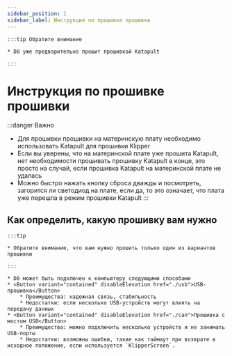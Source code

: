 ```yaml
---
sidebar_position: 1
sidebar_label: Инструкция по прошивке прошивки
---
```







    :::tip Обратите внимание

    * D8 уже предварительно прошит прошивкой Katapult

    :::


# Инструкция по прошивке прошивки

:::danger Важно
* Для прошивки прошивки на материнскую плату необходимо использовать Katapult для прошивки Klipper
* Если вы уверены, что на материнской плате уже прошита Katapult, нет необходимости прошивать прошивку Katapult в конце, это просто на случай, если прошивка Katapult на материнской плате не удалась
* Можно быстро нажать кнопку сброса дважды и посмотреть, загорится ли светодиод на плате, если да, то это означает, что плата уже перешла в режим прошивки Katapult
:::

## Как определить, какую прошивку вам нужно

    :::tip

    * Обратите внимание, что вам нужно прошить только один из вариантов прошивки

    :::
    
    * D8 может быть подключен к компьютеру следующими способами
    * <Button variant="contained" disableElevation href="./usb">USB-прошивка</Button>
        * Преимущества: надежная связь, стабильность
        * Недостатки: если несколько USB-устройств могут влиять на передачу данных
    * <Button variant="contained" disableElevation href="./can">Прошивка с мостом USB</Button>
        * Преимущества: можно подключить несколько устройств и не занимать USB-порты
        * Недостатки: возможны ошибки, такие как таймаут при возврате в исходное положение, если используется `KlipperScreen`.
